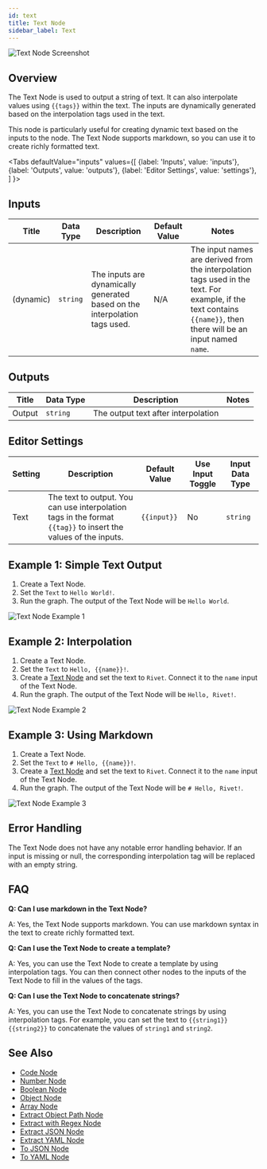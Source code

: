 ```yaml
---
id: text
title: Text Node
sidebar_label: Text
---
```



![Text Node Screenshot](./assets/text-node.png)

## Overview

The Text Node is used to output a string of text. It can also interpolate values using `{{tags}}` within the text. The inputs are dynamically generated based on the interpolation tags used in the text.

This node is particularly useful for creating dynamic text based on the inputs to the node. The Text Node supports markdown, so you can use it to create richly formatted text.

<Tabs
  defaultValue="inputs"
  values={[
    {label: 'Inputs', value: 'inputs'},
    {label: 'Outputs', value: 'outputs'},
    {label: 'Editor Settings', value: 'settings'},
  ]
}>

<TabItem value="inputs">

## Inputs

| Title     | Data Type | Description                                                                | Default Value | Notes                                                                                                                                                             |
| --------- | --------- | -------------------------------------------------------------------------- | ------------- | ----------------------------------------------------------------------------------------------------------------------------------------------------------------- |
| (dynamic) | `string`  | The inputs are dynamically generated based on the interpolation tags used. | N/A           | The input names are derived from the interpolation tags used in the text. For example, if the text contains `{{name}}`, then there will be an input named `name`. |

</TabItem>

<TabItem value="outputs">

## Outputs

| Title  | Data Type | Description                         | Notes |
| ------ | --------- | ----------------------------------- | ----- |
| Output | `string`  | The output text after interpolation |       |

</TabItem>

<TabItem value="settings">

## Editor Settings

| Setting | Description                                                                                                    | Default Value | Use Input Toggle | Input Data Type |
| ------- | -------------------------------------------------------------------------------------------------------------- | ------------- | ---------------- | --------------- |
| Text    | The text to output. You can use interpolation tags in the format `{{tag}}` to insert the values of the inputs. | `{{input}}`   | No               | `string`        |

</TabItem>

</Tabs>

## Example 1: Simple Text Output

1. Create a Text Node.
2. Set the `Text` to `Hello World!`.
3. Run the graph. The output of the Text Node will be `Hello World`.

![Text Node Example 1](./assets/text-node-example-01.png)

## Example 2: Interpolation

1. Create a Text Node.
2. Set the `Text` to `Hello, {{name}}!`.
3. Create a [Text Node](./text.mdx) and set the text to `Rivet`. Connect it to the `name` input of the Text Node.
4. Run the graph. The output of the Text Node will be `Hello, Rivet!`.

![Text Node Example 2](./assets/text-node-example-02.png)

## Example 3: Using Markdown

1. Create a Text Node.
2. Set the `Text` to `# Hello, {{name}}!`.
3. Create a [Text Node](./text.mdx) and set the text to `Rivet`. Connect it to the `name` input of the Text Node.
4. Run the graph. The output of the Text Node will be `# Hello, Rivet!`.

![Text Node Example 3](./assets/text-node-example-03.png)

## Error Handling

The Text Node does not have any notable error handling behavior. If an input is missing or null, the corresponding interpolation tag will be replaced with an empty string.

## FAQ

**Q: Can I use markdown in the Text Node?**

A: Yes, the Text Node supports markdown. You can use markdown syntax in the text to create richly formatted text.

**Q: Can I use the Text Node to create a template?**

A: Yes, you can use the Text Node to create a template by using interpolation tags. You can then connect other nodes to the inputs of the Text Node to fill in the values of the tags.

**Q: Can I use the Text Node to concatenate strings?**

A: Yes, you can use the Text Node to concatenate strings by using interpolation tags. For example, you can set the text to `{{string1}}{{string2}}` to concatenate the values of `string1` and `string2`.

## See Also

- [Code Node](./code.mdx)
- [Number Node](./number.mdx)
- [Boolean Node](./bool.mdx)
- [Object Node](./object.mdx)
- [Array Node](./array.mdx)
- [Extract Object Path Node](./extract-object-path.mdx)
- [Extract with Regex Node](./extract-with-regex.mdx)
- [Extract JSON Node](./extract-json.mdx)
- [Extract YAML Node](./extract-yaml.mdx)
- [To JSON Node](./to-json.mdx)
- [To YAML Node](./to-yaml.mdx)
